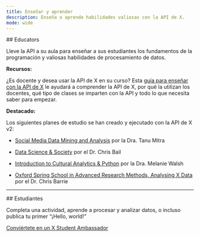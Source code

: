 ```yaml
---
title: Enseñar y aprender
description: Enseña o aprende habilidades valiosas con la API de X.
mode: wide
---
```


<div id="educators">
  ## Educators
</div>

Lleve la API a su aula para enseñar a sus estudiantes los fundamentos de la programación y
valiosas habilidades de procesamiento de datos.

**Recursos:**

¿Es docente y desea usar la API de X en su curso? Esta
[guía para enseñar con la API de X](https://dev.to/suhemparack/a-guide-to-teaching-with-the-twitter-api-v2-3n08)
le ayudará a comprender la API de X, por qué la utilizan los docentes, qué tipo de
clases se imparten con la API y todo lo que necesita saber para
empezar.

**Destacado:**

Los siguientes planes de estudio se han creado y ejecutado con la API de X v2:

- [Social Media Data Mining and Analysis](https://canvas.uw.edu/courses/1434897)
  por la Dra. Tanu Mitra

- [Data Science & Society](https://dssoc.github.io/) por el Dr. Chris Bail

- [Introduction to Cultural Analytics & Python](https://melaniewalsh.github.io/Intro-Cultural-Analytics/welcome.html)
  por la Dra. Melanie Walsh

- [Oxford Spring School in Advanced Research Methods, Analysing X Data](https://github.com/cjbarrie/oxspsch)
  por el Dr. Chris Barrie

<hr />

<div id="students">
  ## Estudiantes
</div>

Completa una actividad, aprende a procesar y analizar datos, o incluso publica tu
primer “¡Hello, world!”

[Conviértete en un X Student Ambassador](https://developer.x.com/en/community/student-ambassadors)